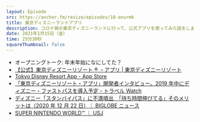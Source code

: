 ```yaml
---
layout: Episode
src: https://anchor.fm/resize/episodes/10-eourmk
title: 東京ディズニーランドアプリ
description: コロナ禍の東京ディズニーランドに行って、公式アプリを使ってみた話をしました。
date: 2021年1月15日（金）
time: 25分30秒
squareThumbnail: false
---
```


- オープニングトーク: 年末年始になにしてた？
- [【公式】東京ディズニーリゾート ® ・アプリ | 東京ディズニーリゾート](https://www.tokyodisneyresort.jp/topics/tdrapp.html)
- [Tokyo Disney Resort App - App Store](https://apps.apple.com/jp/app/tokyo-disney-resort-app/id1313147771)
- [「東京ディズニーリゾート・アプリ」開発者インタビュー。2019 年中にディズニー・ファストパスを導入予定 - トラベル Watch](https://travel.watch.impress.co.jp/docs/news/1137888.html)
- [ディズニー「スタンバイパス」に不満噴出　「待ち時間伸びてる」そのメリットは（2020 年 12 月 22 日）｜ BIGLOBE ニュース](https://news.biglobe.ne.jp/entertainment/1222/jc_201222_7817350607.html)
- [SUPER NINTENDO WORLD™ ｜ USJ](https://super-nintendo-world.usj.co.jp/ja/jp/home)
